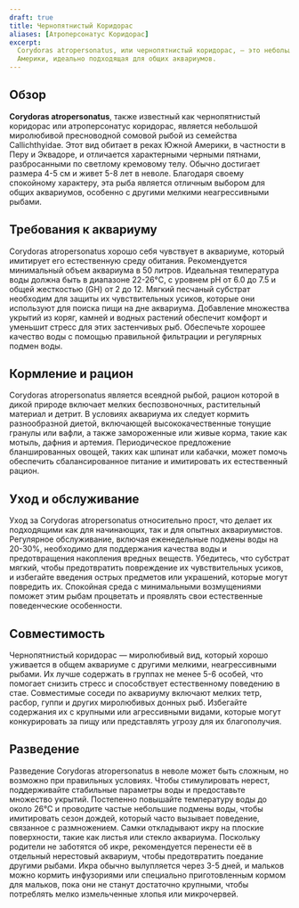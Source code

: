 ```yaml
---
draft: true
title: Чернопятнистый Коридорас
aliases: [Атроперсонатус Коридорас]
excerpt:
  Corydoras atropersonatus, или чернопятнистый коридорас, — это небольшая миролюбивая сомовая рыба, родом из рек Южной
  Америки, идеально подходящая для общих аквариумов.
---
```


## Обзор

**Corydoras atropersonatus**, также известный как чернопятнистый коридорас или атроперсонатус коридорас, является
небольшой миролюбивой пресноводной сомовой рыбой из семейства Callichthyidae. Этот вид обитает в реках Южной Америки, в
частности в Перу и Эквадоре, и отличается характерными черными пятнами, разбросанными по светлому кремовому телу. Обычно
достигает размера 4-5 см и живет 5-8 лет в неволе. Благодаря своему спокойному характеру, эта рыба является отличным
выбором для общих аквариумов, особенно с другими мелкими неагрессивными рыбами.

## Требования к аквариуму

Corydoras atropersonatus хорошо себя чувствует в аквариуме, который имитирует его естественную среду обитания.
Рекомендуется минимальный объем аквариума в 50 литров. Идеальная температура воды должна быть в диапазоне 22-26°C, с
уровнем pH от 6.0 до 7.5 и общей жесткостью (GH) от 2 до 12. Мягкий песчаный субстрат необходим для защиты их
чувствительных усиков, которые они используют для поиска пищи на дне аквариума. Добавление множества укрытий из коряг,
камней и водных растений обеспечит комфорт и уменьшит стресс для этих застенчивых рыб. Обеспечьте хорошее качество воды
с помощью правильной фильтрации и регулярных подмен воды.

## Кормление и рацион

Corydoras atropersonatus является всеядной рыбой, рацион которой в дикой природе включает мелких беспозвоночных,
растительный материал и детрит. В условиях аквариума их следует кормить разнообразной диетой, включающей
высококачественные тонущие гранулы или вафли, а также замороженные или живые корма, такие как мотыль, дафния и артемия.
Периодическое предложение бланшированных овощей, таких как шпинат или кабачки, может помочь обеспечить сбалансированное
питание и имитировать их естественный рацион.

## Уход и обслуживание

Уход за Corydoras atropersonatus относительно прост, что делает их подходящими как для начинающих, так и для опытных
аквариумистов. Регулярное обслуживание, включая еженедельные подмены воды на 20-30%, необходимо для поддержания качества
воды и предотвращения накопления вредных веществ. Убедитесь, что субстрат мягкий, чтобы предотвратить повреждение их
чувствительных усиков, и избегайте введения острых предметов или украшений, которые могут повредить их. Спокойная среда
с минимальными возмущениями поможет этим рыбам процветать и проявлять свои естественные поведенческие особенности.

## Совместимость

Чернопятнистый коридорас — миролюбивый вид, который хорошо уживается в общем аквариуме с другими мелкими, неагрессивными
рыбами. Их лучше содержать в группах не менее 5-6 особей, что помогает снизить стресс и способствует естественному
поведению в стае. Совместимые соседи по аквариуму включают мелких тетр, расбор, гуппи и других миролюбивых донных рыб.
Избегайте содержания их с крупными или агрессивными видами, которые могут конкурировать за пищу или представлять угрозу
для их благополучия.

## Разведение

Разведение Corydoras atropersonatus в неволе может быть сложным, но возможно при правильных условиях. Чтобы
стимулировать нерест, поддерживайте стабильные параметры воды и предоставьте множество укрытий. Постепенно повышайте
температуру воды до около 26°C и проводите частые небольшие подмены воды, чтобы имитировать сезон дождей, который часто
вызывает поведение, связанное с размножением. Самки откладывают икру на плоские поверхности, такие как листья или стекло
аквариума. Поскольку родители не заботятся об икре, рекомендуется перенести её в отдельный нерестовый аквариум, чтобы
предотвратить поедание другими рыбами. Икра обычно вылупляется через 3-5 дней, и мальков можно кормить инфузориями или
специально приготовленным кормом для мальков, пока они не станут достаточно крупными, чтобы потреблять мелко
измельченные хлопья или микрочервей.
